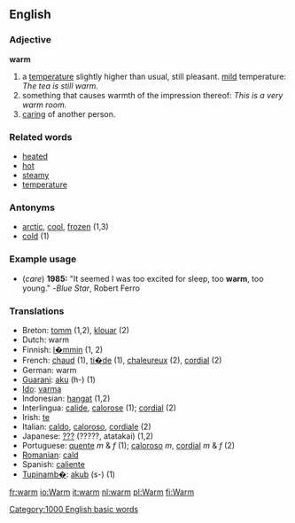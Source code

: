 ==English==
===Adjective===
'''warm'''

#a [[temperature]] slightly higher than usual, still pleasant. [[Mild|mild]] temperature: ''The tea is still warm.''
#something that causes warmth of the impression thereof: ''This is a very warm room.''
#[[care|caring]] of another person.

===Related words===
*[[heated]]
*[[hot]]
*[[steamy]]
*[[temperature]]

===Antonyms===
*[[arctic]], [[cool]], [[frozen]] (1,3)
*[[cold]] (1)

===Example usage===
* (''care'') '''1985:''' "It seemed I was too excited for sleep, too '''warm''', too young." -''Blue Star'', Robert Ferro

===Translations===
*Breton: [[tomm]] (1,2), [[klouar]] (2)
*Dutch: warm
*Finnish: [[l�mmin]] (1, 2)
*French: [[chaud]] (1), [[ti�de]] (1), [[chaleureux]] (2), [[cordial]] (2)
*German: warm
*[[Guarani]]: [[aku]] (h-) (1)
*[[Ido]]: [[varma]]
*Indonesian: [[hangat]] (1,2)
*Interlingua: [[calide]], [[calorose]] (1); [[cordial]] (2)
*Irish: [[te#Irish|te]]
*Italian: [[caldo]], [[caloroso#Italian|caloroso]], [[cordiale]] (2)
*Japanese: [[???]] (?????, atatakai) (1,2)
*Portuguese: [[quente]] ''m'' & ''f'' (1); [[caloroso#Portuguese|caloroso]] ''m'', [[cordial]] ''m'' & ''f'' (2)
*[[Romanian]]: [[cald]]
*Spanish: [[caliente]]
*[[Tupinamb�]]: [[akub]] (s-) (1)

[[Category:1000 English basic words]]

[[fr:warm]]
[[io:Warm]]
[[it:warm]]
[[nl:warm]]
[[pl:Warm]]
[[fi:Warm]]